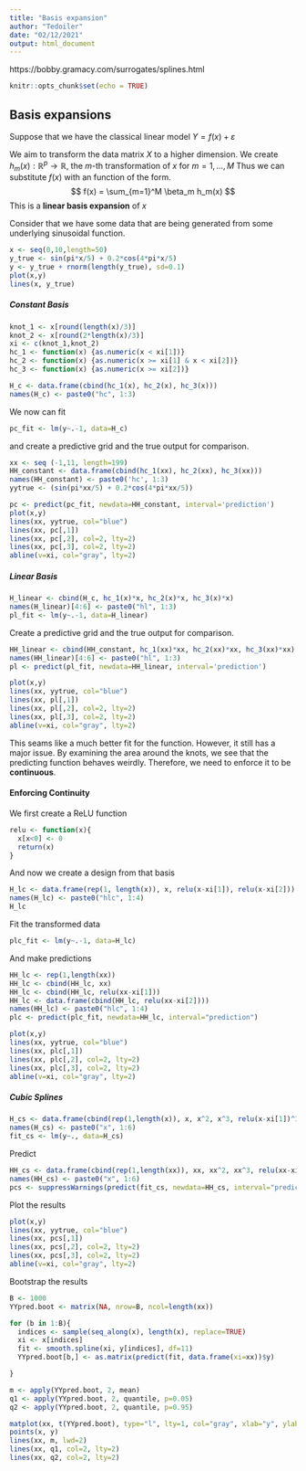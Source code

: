 ```yaml
---
title: "Basis expansion"
author: "Tedoiler"
date: "02/12/2021"
output: html_document
---
```


https://bobby.gramacy.com/surrogates/splines.html

```r
knitr::opts_chunk$set(echo = TRUE)
```

## Basis expansions

Suppose that we have the classical linear model $Y = f(x) + \varepsilon$

We aim to transform the data matrix $X$ to a higher dimension.
We create $h_m(x): \mathbb{R}^p \to \mathbb{R}$, the $m$-th transformation of $x$ for $m=1,\dots, M$
Thus we can substitute $f(x)$ with an function of the form.
$$
f(x) = \sum_{m=1}^M \beta_m h_m(x)
$$
This is a **linear basis expansion** of $x$

Consider that we have some data that are being generated from some underlying sinusoidal function.

```r
x <- seq(0,10,length=50)
y_true <- sin(pi*x/5) + 0.2*cos(4*pi*x/5)
y <- y_true + rnorm(length(y_true), sd=0.1)
plot(x,y)
lines(x, y_true)
```

##### Constant Basis
```r
knot_1 <- x[round(length(x)/3)]
knot_2 <- x[round(2*length(x)/3)]
xi <- c(knot_1,knot_2)
hc_1 <- function(x) {as.numeric(x < xi[1])}
hc_2 <- function(x) {as.numeric(x >= xi[1] & x < xi[2])}
hc_3 <- function(x) {as.numeric(x >= xi[2])}

H_c <- data.frame(cbind(hc_1(x), hc_2(x), hc_3(x)))
names(H_c) <- paste0("hc", 1:3)
```
We now can fit
```r
pc_fit <- lm(y~.-1, data=H_c)
```

and create a predictive grid and the true output for comparison.
```r
xx <- seq (-1,11, length=199)
HH_constant <- data.frame(cbind(hc_1(xx), hc_2(xx), hc_3(xx)))
names(HH_constant) <- paste0('hc', 1:3)
yytrue <- (sin(pi*xx/5) + 0.2*cos(4*pi*xx/5))
```

```r
pc <- predict(pc_fit, newdata=HH_constant, interval='prediction')
plot(x,y)
lines(xx, yytrue, col="blue")
lines(xx, pc[,1])
lines(xx, pc[,2], col=2, lty=2)
lines(xx, pc[,3], col=2, lty=2)
abline(v=xi, col="gray", lty=2)
```

##### Linear Basis
```r
H_linear <- cbind(H_c, hc_1(x)*x, hc_2(x)*x, hc_3(x)*x)
names(H_linear)[4:6] <- paste0("hl", 1:3)
pl_fit <- lm(y~.-1, data=H_linear)
```

Create a predictive grid and the true output for comparison.
```r
HH_linear <- cbind(HH_constant, hc_1(xx)*xx, hc_2(xx)*xx, hc_3(xx)*xx)
names(HH_linear)[4:6] <- paste0("hl", 1:3)
pl <- predict(pl_fit, newdata=HH_linear, interval='prediction')
```

```r
plot(x,y)
lines(xx, yytrue, col="blue")
lines(xx, pl[,1])
lines(xx, pl[,2], col=2, lty=2)
lines(xx, pl[,3], col=2, lty=2)
abline(v=xi, col="gray", lty=2)
```
This seams like a much better fit for the function. However, it still has a major issue. 
By examining the area around the knots, we see that the predicting function behaves weirdly.
Therefore, we need to enforce it to be **continuous**. 

#### Enforcing Continuity

We first create a ReLU function
```r
relu <- function(x){
  x[x<0] <- 0
  return(x)
}
```

And now we create a design from that basis
```r
H_lc <- data.frame(rep(1, length(x)), x, relu(x-xi[1]), relu(x-xi[2]))
names(H_lc) <- paste0("hlc", 1:4)
H_lc
```
Fit the transformed data
```r
plc_fit <- lm(y~.-1, data=H_lc)
```

And make predictions
```r
HH_lc <- rep(1,length(xx))
HH_lc <- cbind(HH_lc, xx)
HH_lc <- cbind(HH_lc, relu(xx-xi[1]))
HH_lc <- data.frame(cbind(HH_lc, relu(xx-xi[2])))
names(HH_lc) <- paste0("hlc", 1:4)
plc <- predict(plc_fit, newdata=HH_lc, interval="prediction")
```

```r
plot(x,y)
lines(xx, yytrue, col="blue")
lines(xx, plc[,1])
lines(xx, plc[,2], col=2, lty=2)
lines(xx, plc[,3], col=2, lty=2)
abline(v=xi, col="gray", lty=2)
```

##### Cubic Splines
```r
H_cs <- data.frame(cbind(rep(1,length(x)), x, x^2, x^3, relu(x-xi[1])^3, relu(x-xi[2])^3))
names(H_cs) <- paste0("x", 1:6)
fit_cs <- lm(y~., data=H_cs)
```

Predict
```r
HH_cs <- data.frame(cbind(rep(1,length(xx)), xx, xx^2, xx^3, relu(xx-xi[1])^3, relu(xx-xi[2])^3))
names(HH_cs) <- paste0("x", 1:6)
pcs <- suppressWarnings(predict(fit_cs, newdata=HH_cs, interval="prediction"))
```

Plot the results
```r
plot(x,y)
lines(xx, yytrue, col="blue")
lines(xx, pcs[,1])
lines(xx, pcs[,2], col=2, lty=2)
lines(xx, pcs[,3], col=2, lty=2)
abline(v=xi, col="gray", lty=2)
```
Bootstrap the results
```r
B <- 1000
YYpred.boot <- matrix(NA, nrow=B, ncol=length(xx))

for (b in 1:B){
  indices <- sample(seq_along(x), length(x), replace=TRUE)
  xi <- x[indices]
  fit <- smooth.spline(xi, y[indices], df=11)
  YYpred.boot[b,] <- as.matrix(predict(fit, data.frame(xi=xx))$y)

}
```

```r
m <- apply(YYpred.boot, 2, mean)
q1 <- apply(YYpred.boot, 2, quantile, p=0.05)
q2 <- apply(YYpred.boot, 2, quantile, p=0.95)
```

```r
matplot(xx, t(YYpred.boot), type="l", lty=1, col="gray", xlab="y", ylab="y")
points(x, y)
lines(xx, m, lwd=2)
lines(xx, q1, col=2, lty=2)
lines(xx, q2, col=2, lty=2)
```

